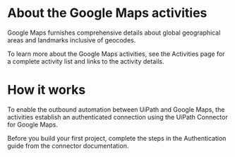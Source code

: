 ﻿# About the Google Maps activities

Google Maps furnishes comprehensive details about global geographical areas and landmarks inclusive of geocodes.

To learn more about the Google Maps activities, see the Activities page for a complete activity list and links to the activity details.

# How it works

To enable the outbound automation between UiPath and Google Maps, the activities establish an authenticated connection using the UiPath Connector for Google Maps.

Before you build your first project, complete the steps in the Authentication guide from the connector documentation.

